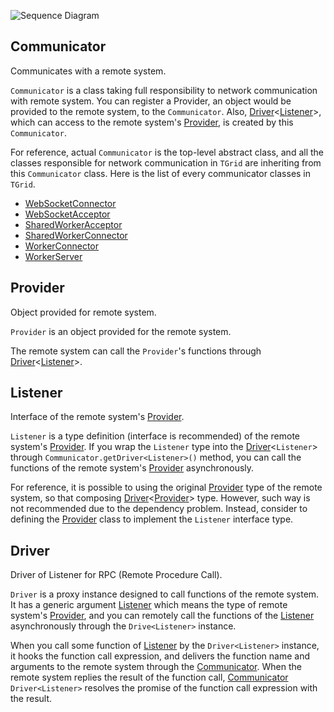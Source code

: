 
![Sequence Diagram](/images/diagrams/sequence.png)

## Communicator
Communicates with a remote system.

`Communicator` is a class taking full responsibility to network communication with remote system. You can register a Provider, an object would be provided to the remote system, to the `Communicator`. Also, [Driver](#driver)\<[Listener](#listener)\>, which can access to the remote system's [Provider](#provider), is created by this `Communicator`.

For reference, actual `Communicator` is the top-level abstract class, and all the classes responsible for network communication in `TGrid` are inheriting from this `Communicator` class. Here is the list of every communicator classes in `TGrid`.

  - [WebSocketConnector](./websocket#websocketconnector)
  - [WebSocketAcceptor](./websocket#websocketacceptor)
  - [SharedWorkerAcceptor](./worker#sharedworkeracceptor)
  - [SharedWorkerConnector](./worker#sharedworkerconnector)
  - [WorkerConnector](./worker#workerconnector)
  - [WorkerServer](./worker#workerserver)




## Provider
Object provided for remote system.

`Provider` is an object provided for the remote system.

The remote system can call the `Provider`'s functions through [Driver](#driver)\<[Listener](#listener)\>.




## Listener
Interface of the remote system's [Provider](#provider).

`Listener` is a type definition (interface is recommended) of the remote system's [Provider](#provider). If you wrap the `Listener` type into the [Driver](#driver)\<`Listener`\> through `Communicator.getDriver<Listener>()` method, you can call the functions of the remote system's [Provider](#provider) asynchronously.

For reference, it is possible to using the original [Provider](#provider) type of the remote system, so that composing [Driver](#driver)\<[Provider](#provider)\> type. However, such way is not recommended due to the dependency problem. Instead, consider to defining the [Provider](#provider) class to implement the `Listener` interface type.




## Driver
Driver of Listener for RPC (Remote Procedure Call).

`Driver` is a proxy instance designed to call functions of the remote system. It has a generic argument [Listener](#listener) which means the type of remote system's [Provider](#provider), and you can remotely call the functions of the [Listener](#listener) asynchronously through the `Drive<Listener>` instance.

When you call some function of [Listener](#listener) by the `Driver<Listener>` instance, it hooks the function call expression, and delivers the function name and arguments to the remote system through the [Communicator](#communicator). When the remote system replies the result of the function call, [Communicator](#communicator) `Driver<Listener>` resolves the promise of the function call expression with the result.